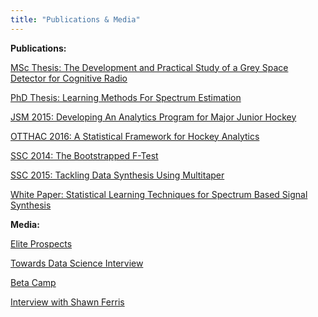 ```yaml
---
title: "Publications & Media"
---
```


**Publications:**

[MSc Thesis: The Development and Practical Study of a Grey Space Detector for Cognitive Radio](files/JPohlkampHartt Msc Thesis.pdf)

[PhD Thesis: Learning Methods For Spectrum Estimation](files/JPohlkamp-Hartt_PhdThesis.pdf)

[JSM 2015: Developing An Analytics Program for Major Junior Hockey](files/JSM-Talk-2015-Pohlkamp-Hartt.pdf)

[OTTHAC 2016: A Statistical Framework for Hockey Analytics](files/Ottawa-Hockey-Analytics-Talk-2016-Pohlkamp-Hartt.pdf)

[SSC 2014: The Bootstrapped F-Test](files/SSCTalk2014.pdf)

[SSC 2015: Tackling Data Synthesis Using Multitaper](files/SSCTalk2015-JPH.pdf)

[White Paper: Statistical Learning Techniques for Spectrum Based Signal Synthesis](files/Synthesis Paper.pdf)



**Media:**

[Elite Prospects](https://www.eliteprospects.com/staff/58372/josh-pohlkamp-hartt)

[Towards Data Science Interview](https://towardsdatascience.com/from-apple-to-boston-bruins-how-one-data-professional-combined-his-personal-and-professional-b28f0336d5d7)

[Beta Camp](https://www.beta.camp/post/why-you-should-pursue-your-passion)

[Interview with Shawn Ferris](https://www.stanleycupofchowder.com/2020/5/26/21267653/pastrnak-goals-by-opponent-r-tutorial)
